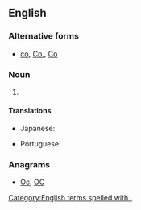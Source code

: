 {{also|Appendix:Variations of "co"}}
==English==

===Alternative forms===
* [[co]], [[Co.]], [[Co]]

===Noun===
{{en-noun|?}}

# {{abbreviation of|company|lang=en}}

====Translations====
{{trans-top|abbreviation of company}}
* Japanese: {{t+|ja|社|tr=しゃ, sha}}
{{trans-mid}}
* Portuguese: {{t+|pt|cia.}}
{{trans-bottom}}

===Anagrams===
* [[Oc#English|Oc]], [[OC#English|OC]]

[[Category:English terms spelled with .]]